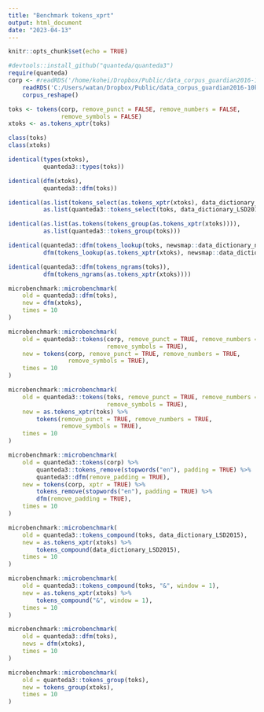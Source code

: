 ```yaml
---
title: "Benchmark tokens_xprt"
output: html_document
date: "2023-04-13"
---
```


```r
knitr::opts_chunk$set(echo = TRUE)
```

```r

#devtools::install_github("quanteda/quanteda3")
require(quanteda)
corp <- #readRDS('/home/kohei/Dropbox/Public/data_corpus_guardian2016-10k.rds') %>% 
    readRDS('C:/Users/watan/Dropbox/Public/data_corpus_guardian2016-10k.rds') %>% 
    corpus_reshape()

toks <- tokens(corp, remove_punct = FALSE, remove_numbers = FALSE, 
               remove_symbols = FALSE)
xtoks <- as.tokens_xptr(toks)

class(toks)
class(xtoks)

identical(types(xtoks),
          quanteda3::types(toks))

identical(dfm(xtoks),
          quanteda3::dfm(toks))

identical(as.list(tokens_select(as.tokens_xptr(xtoks), data_dictionary_LSD2015)),
          as.list(quanteda3::tokens_select(toks, data_dictionary_LSD2015)))

identical(as.list(as.tokens(tokens_group(as.tokens_xptr(xtoks)))), 
          as.list(quanteda3::tokens_group(toks)))

identical(quanteda3::dfm(tokens_lookup(toks, newsmap::data_dictionary_newsmap_en)),
          dfm(tokens_lookup(as.tokens_xptr(xtoks), newsmap::data_dictionary_newsmap_en)))

identical(quanteda3::dfm(tokens_ngrams(toks)),
          dfm(tokens_ngrams(as.tokens_xptr(xtoks))))

microbenchmark::microbenchmark(
    old = quanteda3::dfm(toks),
    new = dfm(xtoks),
    times = 10
)

microbenchmark::microbenchmark(
    old = quanteda3::tokens(corp, remove_punct = TRUE, remove_numbers = TRUE, 
                            remove_symbols = TRUE),
    new = tokens(corp, remove_punct = TRUE, remove_numbers = TRUE, 
                 remove_symbols = TRUE),
    times = 10
)

microbenchmark::microbenchmark(
    old = quanteda3::tokens(toks, remove_punct = TRUE, remove_numbers = TRUE, 
                            remove_symbols = TRUE),
    new = as.tokens_xptr(toks) %>% 
        tokens(remove_punct = TRUE, remove_numbers = TRUE, 
               remove_symbols = TRUE),
    times = 10
)

microbenchmark::microbenchmark(
    old = quanteda3::tokens(corp) %>% 
        quanteda3::tokens_remove(stopwords("en"), padding = TRUE) %>% 
        quanteda3::dfm(remove_padding = TRUE),
    new = tokens(corp, xptr = TRUE) %>% 
        tokens_remove(stopwords("en"), padding = TRUE) %>% 
        dfm(remove_padding = TRUE),
    times = 10
)

microbenchmark::microbenchmark(
    old = quanteda3::tokens_compound(toks, data_dictionary_LSD2015),
    new = as.tokens_xptr(xtoks) %>% 
        tokens_compound(data_dictionary_LSD2015),
    times = 10
)

microbenchmark::microbenchmark(
    old = quanteda3::tokens_compound(toks, "&", window = 1),
    new = as.tokens_xptr(xtoks) %>% 
        tokens_compound("&", window = 1),
    times = 10
)

microbenchmark::microbenchmark(
    old = quanteda3::dfm(toks),
    news = dfm(xtoks),
    times = 10
)

microbenchmark::microbenchmark(
    old = quanteda3::tokens_group(toks),
    new = tokens_group(xtoks),
    times = 10
)
```

